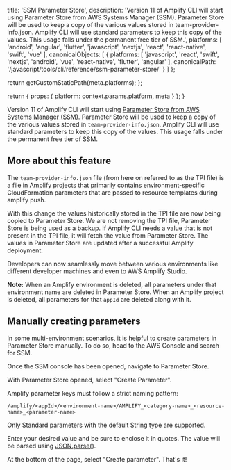                   
  title: 'SSM Parameter Store',
  description: 'Version 11 of Amplify CLI will start using Parameter Store from AWS Systems Manager (SSM). Parameter Store will be used to keep a copy of the various values stored in team-provider-info.json. Amplify CLI will use standard parameters to keep this copy of the values. This usage falls under the permanent free tier of SSM.',
  platforms: [
    'android',
    'angular',
    'flutter',
    'javascript',
    'nextjs',
    'react',
    'react-native',
    'swift',
    'vue'
  ],
  canonicalObjects: [
    {
      platforms: [
        'javascript',
        'react',
        'swift',
        'nextjs',
        'android',
        'vue',
        'react-native',
        'flutter',
        'angular'
      ],
      canonicalPath: '/javascript/tools/cli/reference/ssm-parameter-store/'
    }
  ]
};

  return getCustomStaticPath(meta.platforms);
};

  return {
    props: {
      platform: context.params.platform,
      meta
    }
  };
}
          

Version 11 of Amplify CLI will start using [Parameter Store from AWS Systems Manager (SSM)](https://docs.aws.amazon.com/systems-manager/latest/userguide/systems-manager-parameter-store.html). Parameter Store will be used to keep a copy of the various values stored in `team-provider-info.json`. Amplify CLI will use standard parameters to keep this copy of the values. This usage falls under the permanent free tier of SSM.

## More about this feature

The `team-provider-info.json` file (from here on referred to as the TPI file) is a file in Amplify projects that primarily contains environment-specific CloudFormation parameters that are passed to resource templates during amplify push.

With this change the values historically stored in the TPI file are now being copied to Parameter Store. We are not removing the TPI file, Parameter Store is being used as a backup. If Amplify CLI needs a value that is not present in the TPI file, it will fetch the value from Parameter Store. The values in Parameter Store are updated after a successful Amplify deployment.

Developers can now seamlessly move between various environments like different developer machines and even to AWS Amplify Studio.

<Callout>

**Note:** When an Amplify environment is deleted, all parameters under that environment name are deleted in Parameter Store. When an Amplify project is deleted, all parameters for that `appId` are deleted along with it.

</Callout>

## Manually creating parameters

In some multi-environment scenarios, it is helpful to create parameters in Parameter Store manually. To do so, head to the AWS Console and search for SSM.

 

Once the SSM console has been opened, navigate to Parameter Store.

 

With Parameter Store opened, select "Create Parameter".

 

Amplify parameter keys must follow a strict naming pattern:

```
/amplify/<appId>/<environment-name>/AMPLIFY_<category-name>_<resource-name>_<parameter-name>
```

Only Standard parameters with the default String type are supported.

 

Enter your desired value and be sure to enclose it in quotes. The value will be parsed using [JSON.parse()](https://developer.mozilla.org/en-US/docs/Web/JavaScript/Reference/Global_Objects/JSON/parse).

At the bottom of the page, select "Create parameter". That's it!
